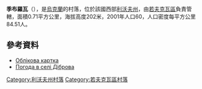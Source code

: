 {{coord|50|8|16|N|23|58|9|E|scale:30000|display=title}}

'''季布羅瓦'''（{{lang-uk|Діброва}}），是[[烏克蘭|烏克蘭]]的村落，位於該國西部[[利沃夫州|利沃夫州]]，由[[若夫克瓦區|若夫克瓦區]]負責管轄，面積0.71平方公里，海拔高度202米，2001年人口60，人口密度每平方公里84.51人。

==參考資料==
* [http://w1.c1.rada.gov.ua/pls/z7503/A005?rdat1=22.05.2015&rf7571=19765 Облікова картка] {{Wayback|url=http://w1.c1.rada.gov.ua/pls/z7503/A005?rdat1=22.05.2015&rf7571=19765 |date=20210421235752 }}
* [http://weather.in.ua/ua/l'vovskaja/6777 Погода в селі Діброва]{{Wayback|url=http://weather.in.ua/ua/l'vovskaja/6777 |date=20111221152330 }}

{{DEFAULTSORT:Діброва}}
[[Category:利沃夫州村落|Category:利沃夫州村落]]
[[Category:若夫克瓦區村落|Category:若夫克瓦區村落]]


{{Lviv-geo-stub}}